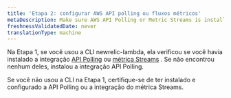 ```yaml
---
title: 'Etapa 2: configurar AWS API polling ou fluxos métricos'
metaDescription: Make sure AWS API Polling or Metric Streams is installed before you enable New Relic's AWS Lambda monitoring.
freshnessValidatedDate: never
translationType: machine
---
```


Na Etapa 1, se você usou a CLI newrelic-lambda, ela verificou se você havia instalado a integração [API Polling](/docs/infrastructure/amazon-integrations/connect/connect-aws-new-relic-infrastructure-monitoring) ou [métrica Streams](/docs/infrastructure/amazon-integrations/connect/aws-metric-stream) . Se não encontrou nenhum deles, instalou a integração API Polling.

Se você não usou a CLI na Etapa 1, certifique-se de ter instalado e configurado a API Polling ou a integração do métrica Streams.

<InstallFeedback/>